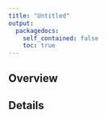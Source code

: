 ```yaml
---
title: "Untitled"
output:
  packagedocs:
    self_contained: false
    toc: true
---
```


## Overview

## Details
